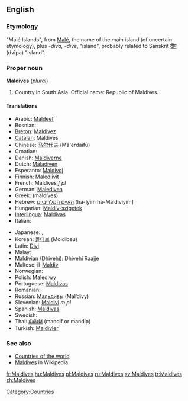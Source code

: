 ==English==

===Etymology===
"Malé Islands", from [[Malé]], the name of the main island (of uncertain etymology), plus ''-diva, -dive'', "island", probably related to Sanskrit [[द्वीप]] (dvīpa) "island".

===Proper noun===
'''Maldives''' (''plural'')

# Country in South Asia. Official name: Republic of Maldives.

====Translations====
{{top}}
*Arabic: [[Maldeef]]
* Bosnian: {{t-|bs|Maldivi|m|p}}
*[[Breton]]: [[Maldivez]]
*[[Catalan]]: Maldives
*Chinese: [[马尔代夫]] (Mǎ'ěrdàifū)
*Croatian: {{t-|hr|Maldivi|m|p}}
*Danish: [[Maldiverne]]
*Dutch: [[Maladiven]]
*Esperanto: [[Maldivoj]]
*Finnish: [[Malediivit]]
*French: Maldives ''f pl''
*German: [[Malediven]]
*Greek: {{t|el|Μαλδίβες|f|p}} (maldíves)
*Hebrew: [[האיים המלדיביים]] (ha-Iyim ha-Maldiviyim]
*Hungarian: [[Maldív-szigetek]]
*[[Interlingua]]: [[Maldivas]]
* Italian: {{t-|it|Maldive}}
{{mid}}
* Japanese: {{t+|ja|モルディブ|tr=Morudibu}}, {{t-|ja|モルジブ|tr=morujibu}}
*Korean: [[몰디브]] (Moldibeu)
*Latin: [[Divi]]
* Malay: {{t-|ms|Maldives|xs=Malay}}
*Maldivian (Dhivehi): Dhivehi Raajje
*Maltese: il-[[Maldiv]]
* Norwegian: {{t-|no|Maldivene}}
*Polish: [[Malediwy]]
*Portuguese: [[Maldivas]]
* Romanian: {{t-|ro|Maldive|f|p}}
*Russian: [[Мальдивы]] (Mal’divy)
*Slovenian: [[Maldivi]] ''m pl''
*Spanish: [[Maldivas]]
* Swedish: {{t+|sv|Maldiverna}}
*Thai: [[มัลดีฟส์]] (mandif or mandip)
*Turkish: [[Maldivler]]
{{bottom}}

===See also===
*[[Countries of the world]]
*[[w:Maldives|Maldives]] in Wikipedia.

[[Category:Countries]]

[[fr:Maldives]]
[[hu:Maldives]]
[[pl:Maldives]]
[[ru:Maldives]]
[[sv:Maldives]]
[[tr:Maldives]]
[[zh:Maldives]]